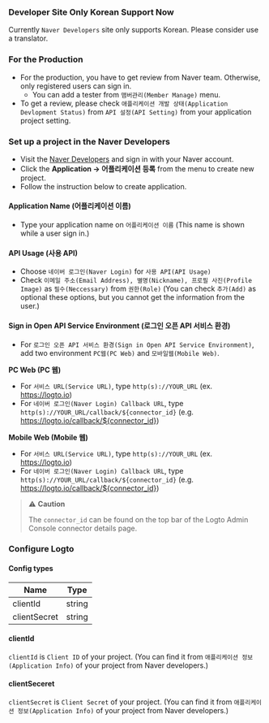 ### Developer Site Only Korean Support Now
Currently `Naver Developers` site only supports Korean. Please consider use a translator.

### For the Production
- For the production, you have to get review from Naver team. 
Otherwise, only registered users can sign in.
  - You can add a tester from `맴버관리(Member Manage)` menu.
- To get a review, please check `애플리케이션 개발 상태(Application Devlopment Status)` 
from `API 설정(API Setting)` from your application project setting.


### Set up a project in the Naver Developers
- Visit the [Naver Developers](https://developers.naver.com/main/) and sign in with your Naver account.
- Click the **Application -> 어플리케이션 등록** from the menu to create new project.
- Follow the instruction below to create application.

#### Application Name (어플리케이션 이름)
- Type your application name on `어플리케이션 이름` (This name is shown while a user sign in.)

#### API Usage (사용 API)
- Choose `네이버 로그인(Naver Login)` for `사용 API(API Usage)`
- Check `이메일 주소(Email Address), 별명(Nickname), 프로필 사진(Profile Image)` as `필수(Neccessary)` from `권한(Role)` (You can check `추가(Add)` as optional these options, but you cannot get the information from the user.)

#### Sign in Open API Service Environment (로그인 오픈 API 서비스 환경)
- For `로그인 오픈 API 서비스 환경(Sign in Open API Service Environment)`, add two environment `PC웹(PC Web)` and `모바일웹(Mobile Web)`.

**PC Web (PC 웹)**
- For `서비스 URL(Service URL)`, type `http(s)://YOUR_URL` (ex. https://logto.io)
- For `네이버 로그인(Naver Login) Callback URL`, type `http(s)://YOUR_URL/callback/${connector_id}`  (e.g. https://logto.io/callback/${connector_id})

**Mobile Web (Mobile 웹)**
- For `서비스 URL(Service URL)`, type `http(s)://YOUR_URL` (ex. https://logto.io)
- For `네이버 로그인(Naver Login) Callback URL`, type `http(s)://YOUR_URL/callback/${connector_id}`  (e.g. https://logto.io/callback/${connector_id})

> ⚠️ **Caution**
> 
> The `connector_id` can be found on the top bar of the Logto Admin Console connector details page.

### Configure Logto

#### Config types

| Name         | Type   |
|--------------|--------|
| clientId     | string |
| clientSecret | string |

#### clientId
`clientId` is `Client ID` of your project.
(You can find it from `애플리케이션 정보(Application Info)` of your project from Naver developers.)

#### clientSeceret
`clientSecret` is `Client Secret` of your project.
(You can find it from `애플리케이션 정보(Application Info)` of your project from Naver developers.)
